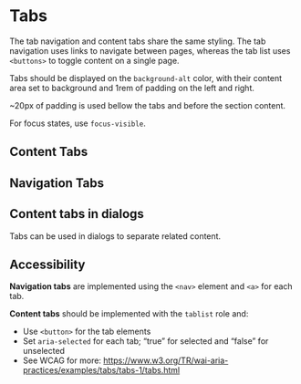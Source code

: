 

<Meta of={stories} />

# Tabs

The tab navigation and content tabs share the same styling. The tab navigation uses links to
navigate between pages, whereas the tab list uses `<buttons>` to toggle content on a single page.

Tabs should be displayed on the `background-alt` color, with their content area set to background
and 1rem of padding on the left and right.

~20px of padding is used bellow the tabs and before the section content.

For focus states, use `focus-visible`.

<Primary />
<Controls />

## Content Tabs

<Story of={stories.ContentTabs} />

## Navigation Tabs

<Story of={stories.NavigationTabs} />

## Content tabs in dialogs

Tabs can be used in dialogs to separate related content.

<Story id="component-library-dialogs-dialog--tab-content" />

## Accessibility

**Navigation tabs** are implemented using the `<nav>` element and `<a>` for each tab.

**Content tabs** should be implemented with the `tablist` role and:

- Use `<button>` for the tab elements
- Set `aria-selected` for each tab; “true” for selected and “false” for unselected
- See WCAG for more: https://www.w3.org/TR/wai-aria-practices/examples/tabs/tabs-1/tabs.html
